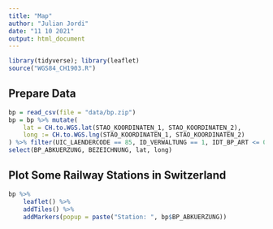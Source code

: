 ```yaml
---
title: "Map"
author: "Julian Jordi"
date: "11 10 2021"
output: html_document
---
```


```r
library(tidyverse); library(leaflet)
source("WGS84_CH1903.R")
```

## Prepare Data

```r
bp = read_csv(file = "data/bp.zip")
bp = bp %>% mutate(
    lat = CH.to.WGS.lat(STAO_KOORDINATEN_1, STAO_KOORDINATEN_2),
    long := CH.to.WGS.lng(STAO_KOORDINATEN_1, STAO_KOORDINATEN_2)
) %>% filter(UIC_LAENDERCODE == 85, ID_VERWALTUNG == 1, IDT_BP_ART <= 0) %>% 
select(BP_ABKUERZUNG, BEZEICHNUNG, lat, long)
```

## Plot Some Railway Stations in Switzerland

```r
bp %>% 
    leaflet() %>% 
    addTiles() %>% 
    addMarkers(popup = paste("Station: ", bp$BP_ABKUERZUNG))
```


